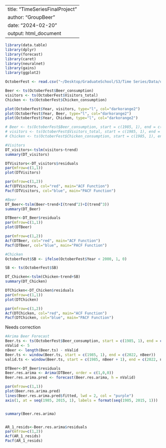 
---
title: "TimeSeriesFinalProject"
author: "GroupBeer "
date: "2024-02-20"
output: html_document
---

```r
library(data.table)
library(dplyr)
library(forecast)
library(caret)
library(neuralnet)
library(gains)
library(ggplot2)

```



```r
OctoberFest <- read.csv("~/Desktop/GraduateSchool/S3/Time Series/Data/oktoberfest 1985 2022.csv", header=T, stringsAsFactors=T)

Beer <- ts(OctoberFest$Beer_consumption)
visitors <- ts(OctoberFest$Visitors_total)
Chicken <- ts(OctoberFest$Chicken_consumption)

plot(OctoberFest$Year, visitors, type="l", col="darkorange2")
plot(OctoberFest$Year, Beer, type="l", col="darkorange2")
plot(OctoberFest$Year, Chicken, type="l", col="darkorange2")

# Beer <- ts(OctoberFest$Beer_consumption, start = c(1985, 1), end = c(2022, 1), freq = 1)
# visitors <- ts(OctoberFest$Visitors_total, start = c(1985, 1), end = c(2022, 1), freq = 1)
# Chicken <- ts(OctoberFest$Chicken_consumption, start = c(1985, 1), end = c(2022, 1), freq = 1)

```


```r
#Visitors
DT_visitors<-tslm(visitors~trend)
summary(DT_visitors)

DTVisitors<-DT_visitors$residuals
par(mfrow=c(1,1))
plot(DTVisitors)

par(mfrow=c(1,2))
Acf(DTVisitors, col="red", main="ACF Function")
Pacf(DTVisitors, col="blue", main="PACF Function")
```

```r
#Beer
DT_Beer<-tslm(Beer~trend+I(trend^2)+I(trend^3))
summary(DT_Beer)

DTBeer<-DT_Beer$residuals
par(mfrow=c(1,1))
plot(DTBeer)

par(mfrow=c(1,2))
Acf(DTBeer, col="red", main="ACF Function")
Pacf(DTBeer, col="blue", main="PACF Function")
```


```r
#Chicken
OctoberFest$SB <- ifelse(OctoberFest$Year < 2000, 1, 0)

SB <- ts(OctoberFest$SB)

DT_Chicken<-tslm(Chicken~trend+SB)
summary(DT_Chicken)

DTChicken<-DT_Chicken$residuals
par(mfrow=c(1,1))
plot(DTChicken)

par(mfrow=c(1,2))
Acf(DTChicken, col="red", main="ACF Function")
Pacf(DTChicken, col="blue", main="PACF Function")


```


Needs correction
```r
#Arima Beer Forecast
Beer.ts <- ts(OctoberFest$Beer_consumption, start = c(1985, 1), end = c(2022, 1), freq = 1) 
nValid <- 5
nBeer <- length(Beer.ts) - nValid
Beer.ts <- window(Beer.ts, start = c(1985, 1), end = c(2022, nBeer))
valid.ts <- window(Beer.ts, start = c(1985, nBeer + 1), end = c(2022, nBeer + nValid))

DTBeer<-DT_Beer$residuals
Beer.res.arima <- Arima(DTBeer, order = c(1,0,0))
Beer.res.arima.pred <- forecast(Beer.res.arima, h = nValid) 

par(mfrow=c(1,1)) 
plot(Beer.res.arima.pred)
lines(Beer.res.arima.pred$fitted, lwd = 2, col = "purple")
axis(1, at = seq(1985, 2015, 1), labels = format(seq(1985, 2015, 1)))


summary(Beer.res.arima)


AR_1_resids<-Beer.res.arima$residuals 
par(mfrow=c(1,2))
Acf(AR_1_resids)
Pacf(AR_1_resids)

```



